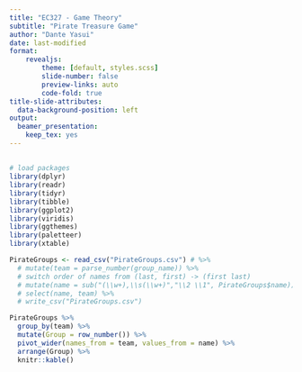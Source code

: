 ```yaml
---
title: "EC327 - Game Theory"
subtitle: "Pirate Treasure Game"
author: "Dante Yasui"
date: last-modified
format:
    revealjs:
        theme: [default, styles.scss]
        slide-number: false
        preview-links: auto
        code-fold: true
title-slide-attributes:
  data-background-position: left
output:
  beamer_presentation:
    keep_tex: yes
---
```


## {.smaller}

```r
# load packages
library(dplyr)
library(readr)
library(tidyr)
library(tibble)
library(ggplot2)
library(viridis)
library(ggthemes)
library(paletteer)
library(xtable)

PirateGroups <- read_csv("PirateGroups.csv") # %>% 
  # mutate(team = parse_number(group_name)) %>% 
  # switch order of names from (last, first) -> (first last)
  # mutate(name = sub("(\\w+),\\s(\\w+)","\\2 \\1", PirateGroups$name)) %>% 
  # select(name, team) %>% 
  # write_csv("PirateGroups.csv")

PirateGroups %>% 
  group_by(team) %>% 
  mutate(Group = row_number()) %>% 
  pivot_wider(names_from = team, values_from = name) %>% 
  arrange(Group) %>% 
  knitr::kable()
```